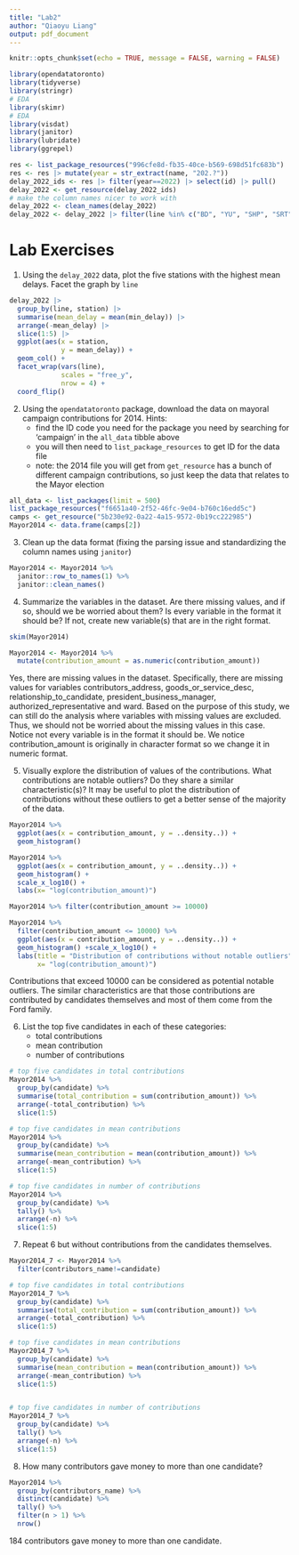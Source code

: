 ---
title: "Lab2"
author: "Qiaoyu Liang"
output: pdf_document
---

```{r setup, include=FALSE}
knitr::opts_chunk$set(echo = TRUE, message = FALSE, warning = FALSE)
```


```{r}
library(opendatatoronto)
library(tidyverse)
library(stringr)
# EDA
library(skimr)
# EDA
library(visdat) 
library(janitor)
library(lubridate)
library(ggrepel)
```


```{r}
res <- list_package_resources("996cfe8d-fb35-40ce-b569-698d51fc683b")
res <- res |> mutate(year = str_extract(name, "202.?"))
delay_2022_ids <- res |> filter(year==2022) |> select(id) |> pull()
delay_2022 <- get_resource(delay_2022_ids)
# make the column names nicer to work with
delay_2022 <- clean_names(delay_2022)
delay_2022 <- delay_2022 |> filter(line %in% c("BD", "YU", "SHP", "SRT"))
```



# Lab Exercises


1. Using the `delay_2022` data, plot the five stations with the highest mean delays. Facet the graph by `line`

```{r}
delay_2022 |>
  group_by(line, station) |>
  summarise(mean_delay = mean(min_delay)) |>
  arrange(-mean_delay) |>
  slice(1:5) |>
  ggplot(aes(x = station,
             y = mean_delay)) +
  geom_col() + 
  facet_wrap(vars(line), 
             scales = "free_y",
             nrow = 4) +
  coord_flip()
```



2. Using the `opendatatoronto` package, download the data on mayoral campaign contributions for 2014. Hints:
    + find the ID code you need for the package you need by searching for 'campaign' in the `all_data` tibble above
    + you will then need to `list_package_resources` to get ID for the data file
    + note: the 2014 file you will get from `get_resource` has a bunch of different campaign contributions, so just keep the data that relates to the Mayor election
  
```{r}
all_data <- list_packages(limit = 500)
list_package_resources("f6651a40-2f52-46fc-9e04-b760c16edd5c")
camps <- get_resource("5b230e92-0a22-4a15-9572-0b19cc222985")
Mayor2014 <- data.frame(camps[2])
```


3. Clean up the data format (fixing the parsing issue and standardizing the column names using `janitor`)

```{r}
Mayor2014 <- Mayor2014 %>% 
  janitor::row_to_names(1) %>%
  janitor::clean_names() 
```


4. Summarize the variables in the dataset. Are there missing values, and if so, should we be worried about them? Is every variable in the format it should be? If not, create new variable(s) that are in the right format.

```{r}
skim(Mayor2014)
```

```{r}
Mayor2014 <- Mayor2014 %>%
  mutate(contribution_amount = as.numeric(contribution_amount))
```

Yes, there are missing values in the dataset. Specifically, there are missing values for variables contributors_address, goods_or_service_desc, relationship_to_candidate, president_business_manager, authorized_representative and ward. Based on the purpose of this study, we can still do the analysis where variables with missing values are excluded. Thus, we should not be worried about the missing values in this case. Notice not every variable is in the format it should be. We notice contribution_amount is originally in character format so we change it in numeric format.

5. Visually explore the distribution of values of the contributions. What contributions are notable outliers? Do they share a similar characteristic(s)? It may be useful to plot the distribution of contributions without these outliers to get a better sense of the majority of the data. 

```{r}
Mayor2014 %>% 
  ggplot(aes(x = contribution_amount, y = ..density..)) +
  geom_histogram()
```

```{r}
Mayor2014 %>% 
  ggplot(aes(x = contribution_amount, y = ..density..)) +
  geom_histogram() + 
  scale_x_log10() + 
  labs(x= "log(contribution_amount)")
```

```{r}
Mayor2014 %>% filter(contribution_amount >= 10000)
```

```{r}
Mayor2014 %>% 
  filter(contribution_amount <= 10000) %>% 
  ggplot(aes(x = contribution_amount, y = ..density..)) + 
  geom_histogram() +scale_x_log10() +  
  labs(title = "Distribution of contributions without notable outliers", 
       x= "log(contribution_amount)")
```

Contributions that exceed 10000 can be considered as potential notable outliers. The similar characteristics are that those contributions are contributed by candidates themselves and most of them come from the Ford family.

6. List the top five candidates in each of these categories:
    + total contributions
    + mean contribution
    + number of contributions
    

```{r}
# top five candidates in total contributions
Mayor2014 %>% 
  group_by(candidate) %>% 
  summarise(total_contribution = sum(contribution_amount)) %>% 
  arrange(-total_contribution) %>% 
  slice(1:5)

# top five candidates in mean contributions
Mayor2014 %>% 
  group_by(candidate) %>% 
  summarise(mean_contribution = mean(contribution_amount)) %>% 
  arrange(-mean_contribution) %>%
  slice(1:5)

# top five candidates in number of contributions
Mayor2014 %>% 
  group_by(candidate) %>% 
  tally() %>% 
  arrange(-n) %>%
  slice(1:5)
```


7. Repeat 6 but without contributions from the candidates themselves.

```{r}
Mayor2014_7 <- Mayor2014 %>% 
  filter(contributors_name!=candidate)

# top five candidates in total contributions
Mayor2014_7 %>% 
  group_by(candidate) %>% 
  summarise(total_contribution = sum(contribution_amount)) %>% 
  arrange(-total_contribution) %>% 
  slice(1:5)

# top five candidates in mean contributions
Mayor2014_7 %>% 
  group_by(candidate) %>% 
  summarise(mean_contribution = mean(contribution_amount)) %>% 
  arrange(-mean_contribution) %>% 
  slice(1:5)


# top five candidates in number of contributions
Mayor2014_7 %>% 
  group_by(candidate) %>% 
  tally() %>% 
  arrange(-n) %>% 
  slice(1:5)
```


8. How many contributors gave money to more than one candidate?

```{r}
Mayor2014 %>% 
  group_by(contributors_name) %>% 
  distinct(candidate) %>%
  tally() %>% 
  filter(n > 1) %>% 
  nrow()
```

184 contributors gave money to more than one candidate.
